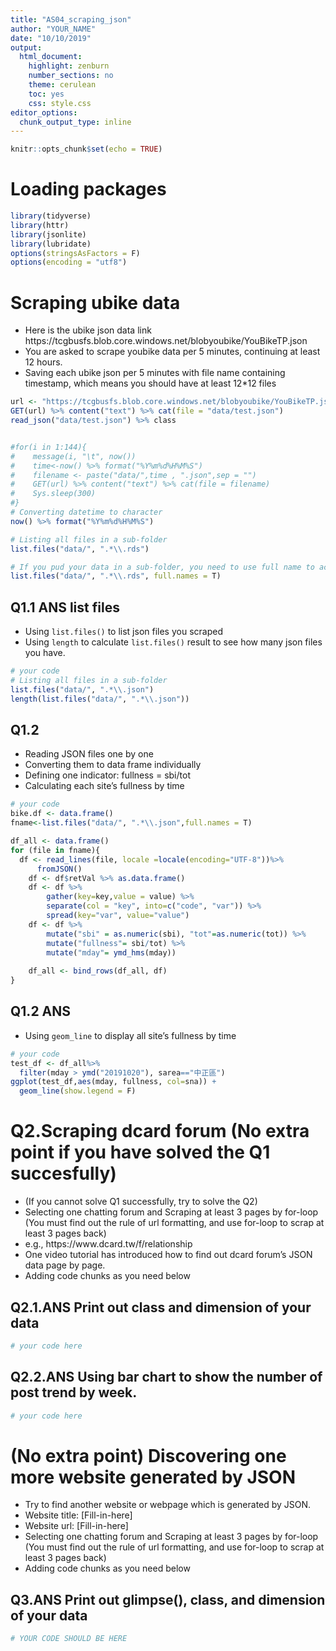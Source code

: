 ```yaml
---
title: "AS04_scraping_json"
author: "YOUR_NAME"
date: "10/10/2019"
output:
  html_document:
    highlight: zenburn
    number_sections: no
    theme: cerulean
    toc: yes
    css: style.css
editor_options:
  chunk_output_type: inline
---
```


```r
knitr::opts_chunk$set(echo = TRUE)
```


# Loading packages
```r
library(tidyverse)
library(httr)
library(jsonlite)
library(lubridate)
options(stringsAsFactors = F)
options(encoding = "utf8")
```


# Scraping ubike data
- Here is the ubike json data link https://tcgbusfs.blob.core.windows.net/blobyoubike/YouBikeTP.json
- You are asked to scrape youbike data per 5 minutes, continuing at least 12 hours.
- Saving each ubike json per 5 minutes with file name containing timestamp, which means you should have at least 12*12 files

```r
url <- "https://tcgbusfs.blob.core.windows.net/blobyoubike/YouBikeTP.json"
GET(url) %>% content("text") %>% cat(file = "data/test.json")
read_json("data/test.json") %>% class


#for(i in 1:144){
#    message(i, "\t", now())
#    time<-now() %>% format("%Y%m%d%H%M%S")
#    filename <- paste("data/",time , ".json",sep = "")
#    GET(url) %>% content("text") %>% cat(file = filename)
#    Sys.sleep(300)
#}
# Converting datetime to character
now() %>% format("%Y%m%d%H%M%S")

# Listing all files in a sub-folder
list.files("data/", ".*\\.rds") 

# If you pud your data in a sub-folder, you need to use full name to access them.
list.files("data/", ".*\\.rds", full.names = T) 
```


## **Q1.1 ANS** list files
- Using `list.files()` to list json files you scraped
- Using `length` to calculate `list.files()` result to see how many json files you have.

```r
# your code
# Listing all files in a sub-folder
list.files("data/", ".*\\.json") 
length(list.files("data/", ".*\\.json"))
```

## Q1.2
- Reading JSON files one by one
- Converting them to data frame individually
- Defining one indicator: fullness = sbi/tot
- Calculating each site's fullness by time

```r
# your code 
bike.df <- data.frame()
fname<-list.files("data/", ".*\\.json",full.names = T)

df_all <- data.frame()
for (file in fname){
  df <- read_lines(file, locale =locale(encoding="UTF-8"))%>% 
      fromJSON()
    df <- df$retVal %>% as.data.frame()
    df <- df %>%
        gather(key=key,value = value) %>%
        separate(col = "key", into=c("code", "var")) %>%
        spread(key="var", value="value")
    df <- df %>%
        mutate("sbi" = as.numeric(sbi), "tot"=as.numeric(tot)) %>%
        mutate("fullness"= sbi/tot) %>%
        mutate("mday"= ymd_hms(mday))
    
    df_all <- bind_rows(df_all, df)
}


```


## **Q1.2 ANS**
- Using `geom_line` to display all site's fullness by time

```r
# your code
test_df <- df_all%>%
  filter(mday > ymd("20191020"), sarea=="中正區")
ggplot(test_df,aes(mday, fullness, col=sna)) +
  geom_line(show.legend = F)

```



# Q2.Scraping dcard forum (No extra point if you have solved the Q1 succesfully)
- (If you cannot solve Q1 successfully, try to solve the Q2)
- Selecting one chatting forum and Scraping at least 3 pages by for-loop (You must find out the rule of url formatting, and use for-loop to scrap at least 3 pages back)
- e.g., https://www.dcard.tw/f/relationship
- One video tutorial has introduced how to find out dcard forum's JSON data page by page.
- Adding code chunks as you need below

## **Q2.1.ANS** Print out class and dimension of your data
```r
# your code here
```


## **Q2.2.ANS** Using bar chart to show the number of post trend by week.
```r
# your code here
```



# (No extra point) Discovering one more website generated by JSON
- Try to find another website or webpage which is generated by JSON.
- Website title: [Fill-in-here]
- Website url: [Fill-in-here]
- Selecting one chatting forum and Scraping at least 3 pages by for-loop (You must find out the rule of url formatting, and use for-loop to scrap at least 3 pages back)
- Adding code chunks as you need below

## **Q3.ANS** Print out glimpse(), class, and dimension of your data
```r
# YOUR CODE SHOULD BE HERE
```

